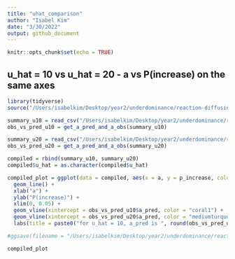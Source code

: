 ```yaml
---
title: "uhat_comparison"
author: "Isabel Kim"
date: "3/30/2022"
output: github_document
---
```


```r
knitr::opts_chunk$set(echo = TRUE)
```

## u_hat = 10 vs u_hat = 20 - a vs P(increase) on the same axes

```r
library(tidyverse)
source("/Users/isabelkim/Desktop/year2/underdominance/reaction-diffusion/cluster/plotting_functions.R")

summary_u10 = read_csv("/Users/isabelkim/Desktop/year2/underdominance/reaction-diffusion/cluster/u_hat=0.1_run/csvs/uhat_10_more_replicate_summary.csv")
obs_vs_pred_u10 = get_a_pred_and_a_obs(summary_u10)

summary_u20 = read_csv("/Users/isabelkim/Desktop/year2/underdominance/reaction-diffusion/cluster/u_hat=0.2_run/csvs/uhat_0.2_more_replicate_summary.csv")
obs_vs_pred_u20 = get_a_pred_and_a_obs(summary_u20)

compiled = rbind(summary_u10, summary_u20)
compiled$u_hat = as.character(compiled$u_hat)

compiled_plot = ggplot(data = compiled, aes(x = a, y = p_increase, color = u_hat)) +
  geom_line() +
  xlab("a") +
  ylab("P(increase)") +
  xlim(0, 0.05) +
  geom_vline(xintercept = obs_vs_pred_u10$a_pred, color = "coral1") +
  geom_vline(xintercept = obs_vs_pred_u20$a_pred, color = "mediumturquoise") +
  labs(title = paste0("for u_hat = 10, a_pred is ", round(obs_vs_pred_u10$a_pred,4), " and a_obs is = ", round(obs_vs_pred_u10$a_obs, 4), "\nfor u_hat = 20, a_pred is ", round(obs_vs_pred_u20$a_pred,4), " and a_obs is ", round(obs_vs_pred_u20$a_obs,4)))

#ggsave(filename = "/Users/isabelkim/Desktop/year2/underdominance/reaction-diffusion/cluster/uhat20_vs_uhat10.png", plot = compiled_plot)

compiled_plot
```

